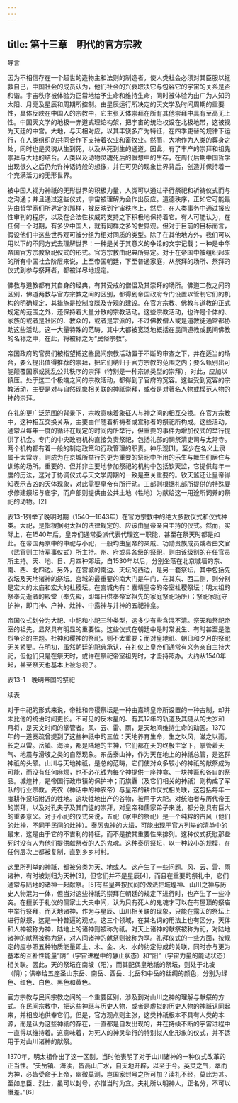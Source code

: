 ```yaml
---
---
---
```

title: 第十三章　明代的官方宗教
---







导言

因为不相信存在一个超世的造物主和法则的制造者，使人类社会必须对其臣服以拯救自己，中国社会的成员认为，他们社会的兴衰取决它与包容它的宇宙的关系是否和谐。宇宙秩序被体验为正常地给予生命和维持生命，同时被体验为由广为人知的太阳、月亮及星辰和周期所控制。由星辰运行所决定的天文学及时间周期的重要性，具体反映在中国人的宗教中，它主张天体崇拜在所有其他崇拜中具有至高无上性。中国天文学的地极一赤道式理论构架，把宇宙的统治权设在北极地带，这被视为天廷的中宫。大地，与天相对应，以其丰饶多产为特征，在四季更替的规律下运行，在人类组织的共同合作下支持着农业和畜牧业。然而，大地作为人类的葬身之处，同时也是灵魂从生到死，以及从死到生的通道。因此，有了丰产的崇拜和祖先崇拜与大地的结合。人类以及动物灵魂死后的假想中的生存，在周代后期中国哲学出现很久之后仍允许神话诗般的想像，并在可见的现象世界背后，创造并保持着一个充满活力的无形世界。

被中国人视为神祇的无形世界的积极力量，人类可以通过举行祭祀和祈祷仪式而与之沟通；并且通过这些仪式，宇宙被理解为会作出反应。道德秩序，正如它可能最先由哲学家们所界定的那样，被反映到宇宙秩序上，然后，在人类事务中通过报应性审判的程序，以及在合法性权威的支持之下积极地保持着它。有人可能认为，在任何一个时期，有多少中国人，就有同样之多的世界观。但对于目前的目标而言，假设他们中这些世界观可被分组为相对同质的类型。除了在其他地方外，我们可以用以下的不同方式去理解世界：一种是关于其意义的争论的文字记载；一种是中华帝国官方宗教祭祀仪式的形式。官方宗教由祀典所界定。对于在帝国中被组织起来的所有中国社会阶层来说，上至帝国朝廷，下至普通家庭，从祭拜的场所、祭拜的仪式到参与祭拜者，都被详尽地规定。

佛教与道教都有其自身的经典，有其受戒的僧侣及其崇拜的场所。佛道二教之间的区别，佛道两教与官方宗教之间的区别，都得到帝国政府专门设置以管制它们的机构的明确规定，其措施是控制度牒及寺观的建设。在官方宗教、佛教与道教的正式规定的范围之外，还保持着大量分散的宗教活动。这些宗教活动，也许是个体的、家族的或者是社区的、教众的，或者是宗派的，不过佛教僧人或是道教徒通常都协助这些活动。这一大量特殊的范畴，其中大都被宽泛地概括在民间道教或民间佛教的名称之中，在此，将被称之为“民俗宗教”。

帝国政府的官员们被指望把这些民间宗教活动置于不断的审查之下，并在适当的场合，要么提出值得推荐的崇拜，把它们纳归于官方宗教的范围之内；要么甄别出可能颠覆国家或扰乱公共秩序的崇拜（特别是一种宗派类型的崇拜），对此，应加以镇压。处于这二个极端之间的宗教活动，都得到了官府的宽容。这些受到宽容的宗教活动，主要是对与自然现象相关联的神祇崇拜，或者是对著名人物或模范人物的神的崇拜。

在礼的更广泛范围的背景下，宗教意味着象征人与神之间的相互交换。在官方宗教中，这种相互交换关系，主要由伴随着祈祷者或宣称者的祭祀所构成。这些活动，通常以每年一度的循环在规定的时间内所举行，但重要的事件为增加仪式的举行提供了机会。专门的中央政府机构直接负责祭祀，包括礼部的祠祭清吏司与太常寺。两个机构都有着一般的制定政策和行政管理的职责。神乐观[1]，至少在名义上隶属于太常寺，则成为在京城所举行的更为重要的祭祀中所用的乐生与舞生们居住与训练的场所。重要的、但并非主要地参加祭祀的机构中包括钦天监，它提供每年一度的历法，这对于协调仪式与天文学周期的一致是至关重要的。钦天监还让皇帝得知表示吉凶的天体现象，对此需要皇帝有所行动。工部则根据礼部所提供的特殊要求修建祭坛与庙宇，而户部则提供由公共土地（牲地）为献给这一用途所饲养的祭祀的动物。[2]

表13-1列举了晚明时期（1540—1643年）在官方宗教中的绝大多数仪式和仪式种类。大祀，是指根据明太祖的法律规定的、应该由皇帝亲自主持的仪式。然而，实际上，在1540年后，皇帝们通常委派代表代理这一职能，甚至在祭天时都是如此。在帝国两京中的中祀与小祀，一般均由皇帝的亲戚、功勋贵族成员或者由文官（武官则主持军事仪式）所主持。州、府或县各级的祭祀，则由该级别的在任官员所主持。天、地、日、月四种郊坛，自1530年以后，分别坐落在北京城墙的东、南、西、北四边。另外，在宫城的南边、天坛的西边，是另一套祭坛，其中包括先农坛及天地诸神的祭坛。宫城的最重要的南大门是午门，在其东、西二侧，则分别是宏大的太庙和宏大的社稷坛。在宫城内有：嘉靖皇帝的帝室社稷祭坛；明太祖的祭奉先逝者的殿堂（奉先殿，即每日供奉帝室祖先的家庭祭祀场所）；祭祀家庭守护神，即门神、户神、灶神、中露神与井神的五祀神龛。

帝国仪式划分为大祀、中祀和小祀三种类型，这多少有些含混不清。祭天和祭祀帝室的祖先，显然具有明显的重要性。这些仪式在朝廷中是时常发生、有时甚至是激烈争论的主题。社神和稷神的祭祀，则不太重要；而对皇地祇、朝日和夕月的祭祀无关紧要。在明初，虽然朝廷的祀典承认，在礼仪上皇帝们通常有义务亲自主持大祀，但他们只是在祭天时，或许在祭祀帝室祖先时，才坚持照办。大约从1540年起，甚至祭天也基本上被忽视了。

表13-1　晚明帝国的祭祀



续表



对于中祀的形式来说，帝社和帝稷祭坛是一种由嘉靖皇帝所设置的一种古制，却并未比他的统治时间更长。不可见的反木星的、有其12年的轨道及其随从的太岁和月将，是天文时间的掌管者。风、云、雷、雨，是天地间维持生命的动因。1370年的一道奏疏曾提到了这些神祇中的三位：天地养育生命，生之以风，滋之以雨，长之以雷。岳镇、海渎，都是陆地的主神，它们都在天的终极主宰下，掌管着天气、地震与滑坡之类的自然现象。东岳泰山神，作为天在地上的神祇总管，是这群神祇的头领。山川与天地神祇，是总的范畴，它们使对众多较小的神祇的献祭成为可能，而没有任何麻烦，也不必花钱为每个神提供一座神龛、一块神匾和各自的祭品。城煌神，是帝国行政市镇的保护神；而旗纛（及它们相关的神祇）则构成了军队的行业宗教。先农（神话中的神农帝）与皇帝的耕作仪式相关联，这包括每年一度耕作祭坛附近的牲地。这块牲地出产的谷物，被用于大祀。对统治者与历代帝王的崇拜，以及对孔夫子及其门徒的崇拜，对皇帝和儒家弟子来说，都分别具有巨大的重要意义。对于小祀的仪式来说，五祀（家中的祭祀）是一个纯粹的古风（他们的灶神，不同于民间的灶神）。泰厉鬼神的大坛，可能出现于官方列举的清单中的最末，这是由于它的不吉利的特征，而不是按其重要性来排列。这种仪式抚慰那些死时没有人为他们提供献祭者的人的鬼魂。这种泰厉祭坛，以一种较小的规模，在任何层次上都被复制，直到乡乡村村。

这里所列举的神祇，都被分类为天、地或人。这产生了一些问题。风、云、雷、雨诸神，有时被划归为天神[3]，但它们并不是星辰[4]，而且在重要的祭礼中，它们通常与陆地的诸神一起献祭。[5]有些皇帝按民间的做法把城煌神、山川之神与历史人物混为一体，但当对这些神祇的崇拜在朝廷的规定下进行时，也产生了一些冲突。在擅长于礼仪的儒家士大夫中间，认为只有死人的鬼魂才可以在有屋顶的祭庙中举行祭拜，而天地诸神，作为与星辰、山川相关联的现象，只能在露天的祭坛上进行献祭，这是一种普遍的观点。这三个领域，在其名词的用法上也有区分，天体和人神被称为神，陆地上的诸神则被称为祇。对天上诸神的献祭被称为祀，对陆地诸神的献祭被称为祭，对人间诸神的献祭则被称为享。礼拜仪式的一些方面，按规定的应参照五种物质能量即土、木、金、火、水的约定俗成的关联，同时亦与更为基本的互补性能量“阴”（宇宙进程中的静止状态）和“阳”（宇宙力量的能动状态）相关联。因此，天的祭坛在南坡（阳），而其配偶皇地祇的祭坛，则处于北坡（阴）；供奉给五座圣山东岳、南岳、西岳、北岳和中岳的丝绸的颜色，分别为绿色、红色、白色、黑色和黄色。

官方宗教与民间宗教之间的一个重要区别，涉及到对山川之神的理解与献祭的方式。在民间宗教中，把这些神祇与历史人物，或者是虚拟的历史人物的神祇认同起来，并相应地供奉它们。但是，官方观点则主张，这类神祇根本不具有人类的本源，而是认为这些神祇的存在，一直都是自发出现的，并在持续不断的宇宙进程中一直得以维持着。这意味着，为死人的神灵举行的特别拟人化形象的仪式，并不适用于对山川诸神的献祭。

1370年，明太祖作出了这一区别，当时他表明了对于山川诸神的一种仪式改革的正当性。“夫岳镇、海渎，皆高山广水，自天地开辟，以至于今。英灵之气，萃而为神，必皆受命于上帝，幽微莫测，岂国家封号之所可加？渎礼不经，莫此为甚。至如忠臣、烈士，虽可以封号，亦惟当时为宜。夫礼所以明神人，正名分，不可以僭差。”[6]